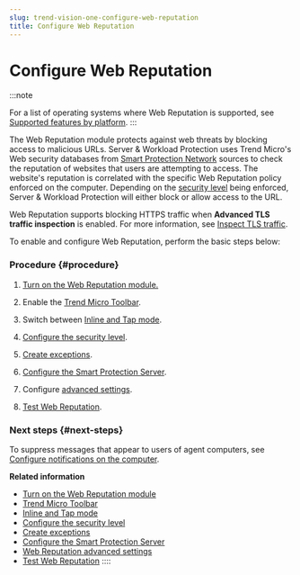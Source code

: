 ```yaml
---
slug: trend-vision-one-configure-web-reputation
title: Configure Web Reputation
---
```

# Configure Web Reputation

:::note

For a list of operating systems where Web Reputation is supported, see [Supported features by platform](supported-features-linux-platform.mdx).
:::

The Web Reputation module protects against web threats by blocking access to malicious URLs. Server & Workload Protection uses Trend Micro's Web security databases from [Smart Protection Network](https://www.trendmicro.com/en_us/business/technologies/smart-protection-network) sources to check the reputation of websites that users are attempting to access. The website's reputation is correlated with the specific Web Reputation policy enforced on the computer. Depending on the [security level](enforce-security-level-.mdx) being enforced, Server & Workload Protection will either block or allow access to the URL.

Web Reputation supports blocking HTTPS traffic when **Advanced TLS traffic inspection** is enabled. For more information, see [Inspect TLS traffic](inspect-tls-traffic.mdx).

To enable and configure Web Reputation, perform the basic steps below:

### Procedure {#procedure}

1.  [Turn on the Web Reputation module.](turn-web-reputation-module.mdx)

2.  Enable the [Trend Micro Toolbar](web-reputation-trend-micro-toolbar.mdx).

3.  Switch between [Inline and Tap mode](switch-inline-tap-mode-.mdx).

4.  [Configure the security level](enforce-security-level-.mdx).

5.  [Create exceptions](create-exceptions-.mdx).

6.  [Configure the Smart Protection Server](configure-smart-protection-server-.mdx).

7.  Configure [advanced settings](edit-advanced-settings-.mdx).

8.  [Test Web Reputation](test-web-reputation-.mdx).

### Next steps {#next-steps}

To suppress messages that appear to users of agent computers, see [Configure notifications on the computer](configure-notifications-computer.mdx).

**Related information**

- [Turn on the Web Reputation module](turn-web-reputation-module.mdx)
- [Trend Micro Toolbar](web-reputation-trend-micro-toolbar.mdx)
- [Inline and Tap mode](switch-inline-tap-mode-.mdx)
- [Configure the security level](enforce-security-level-.mdx)
- [Create exceptions](create-exceptions-.mdx)
- [Configure the Smart Protection Server](configure-smart-protection-server-.mdx)
- [Web Reputation advanced settings](edit-advanced-settings-.mdx)
- [Test Web Reputation](test-web-reputation-.mdx)
::::
